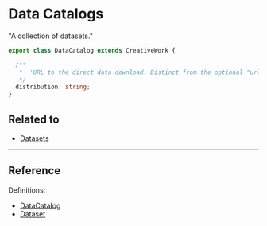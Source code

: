 # Data Catalogs

"A collection of datasets."


```TypeScript
export class DataCatalog extends CreativeWork {

  /**
   *  'URL to the direct data download. Distinct from the optional "url" field, which should lead to a page about the data.',
   */
  distribution: string;
}

```

## Related to

- [Datasets](./datasets.schema)

---

## Reference

Definitions:

- [DataCatalog](https://schema.org/DataCatalog)
- [Dataset](https://schema.org/Dataset)
